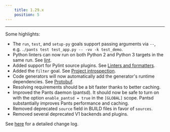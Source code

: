 ```yaml
---
    title: 1.29.x
    position: 5
---
```




---

Some highlights:

- The `run`, `test`, and `setup-py` goals support passing arguments via `--`, e.g. `./pants test test_app.py -- -vv -k test_demo`.
- Python linters can now run on both Python 2 and Python 3 targets in the same run. See [lint](doc:python-lint-goal).
- Added support for Pylint source plugins. See [Linters and formatters](doc:python-linters-and-formatters).
- Added the `filter` goal. See [Project introspection](doc:project-introspection).
- Code generators will now automatically add the generator's runtime dependencies. See [Protobuf](doc:protobuf).
- Resolving requirements should be a bit faster thanks to better caching.
- Improved the Pants daemon (pantsd). It should now be safe to turn on with the option `enable_pantsd = true` in the `[GLOBAL]` scope. Pantsd substantially improves Pants performance and caching.
- Removed deprecated `source` field in BUILD files in favor of `sources`.
- Removed several deprecated V1 backends and plugins.

See [here](https://github.com/pantsbuild/pants/blob/master/src/python/pants/notes/1.29.x.rst) for a detailed change log.